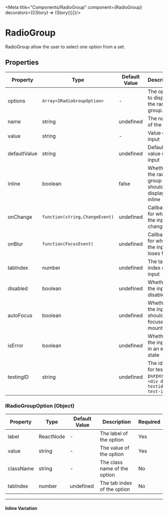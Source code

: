 
<Meta title="Components/RadioGroup" component={RadioGroup}  decorators={[(Story) => <ApplicationProvider>{Story()}</ApplicationProvider>]}/>


# RadioGroup

RadioGroup allow the user to select one option from a set.

<Canvas>
  <RadioGroup
    defaultValue="2"
    name="input"
    options={[
      {
        label: 'Option1',
        value: '1'
      },
      {
        label: 'Option2',
        value: '2'
      },
      {
        label: 'Option3',
        value: '3'
      }
    ]}
  />
</Canvas>

## Properties

|Property|Type|Default Value|Description|Required|
|---|---|---|---|---|
|options|`Array<IRadioGroupOption>`|-|The options to display in the radio group.|Yes|
|name|string|undefined|The name of the input|No|
|value|string|-|Value of the input|No|
|defaultValue|string|undefined|Default value of the input|No|
|inline|boolean|false|Whether the radio group should be displayed inline|No|
|onChange|`function(string,ChangeEvent)`|undefined|Callback for when the input changes|No|
|onBlur |`function(FocusEvent)`|undefined|Callback for when the input loses focus|No|
|tabIndex|number|undefined|The tab index of the input|No|
|disabled|boolean|undefined|Whether the input is disabled|No|
|autoFocus|boolean|undefined|Whether the input should be focused on mount|No|
|isError|boolean|undefined|Whether the input is in an error state|No|
|testingID| string | undefined | The id used for testing purposes.<br/>`<div data-testid="my-test-id"/>` |No|


### IRadioGroupOption (Object)

|Property|Type|Default Value|Description|Required|
|---|---|---|---|---|
|label|ReactNode|-|The label of the option|Yes|
|value|string|-|The value of the option|Yes|
|className|string|-|The class name of the option|No|
|tabIndex|number|undefined|The tab index of the option|No|


---

#### Inline Variation

<Canvas>
  <RadioGroup
    defaultValue="2"
    name="input"
    inline
    options={[
      {
        label: 'Option1',
        value: '1'
      },
      {
        label: 'Option2',
        value: '2'
      },
      {
        label: 'Option3',
        value: '3'
      }
    ]}
  />
</Canvas>
